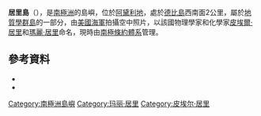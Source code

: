 {{Coord|66|39|S|140|3|E|source:GNIS|display=title}}

'''居里島'''（{{lang-en|Curie Island}}），是[[南極洲|南極洲]]的島嶼，位於[[阿黛利地|阿黛利地]]，處於[[德比島|德比島]]西南面2公里，屬於[[地質學群島|地質學群島]]的一部分，由[[美國海軍|美國海軍]]拍攝空中照片，以該國物理學家和化學家[[皮埃爾·居里|皮埃爾·居里]]和[[瑪麗·居里|瑪麗·居里]]命名，現時由[[南極條約體系|南極條約體系]]管理。

==參考資料==
*{{cite gnis | type = antarid | id = 3417| name =Curie Island | accessdate = 2011-12-10}}
*{{usgs-gazetteer|id=3417}}

{{DEFAULTSORT:Curie Island}}
[[Category:南極洲島嶼|Category:南極洲島嶼]]
[[Category:玛丽·居里|Category:玛丽·居里]]
[[Category:皮埃尔·居里|Category:皮埃尔·居里]]


{{AdélieLand-geo-stub}}